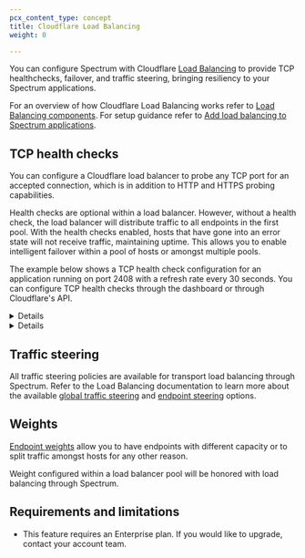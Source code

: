 ```yaml
---
pcx_content_type: concept
title: Cloudflare Load Balancing
weight: 0

---
```



You can configure Spectrum with Cloudflare [Load Balancing](/load-balancing/) to provide TCP healthchecks, failover, and traffic steering, bringing resiliency to your Spectrum applications.

For an overview of how Cloudflare Load Balancing works refer to [Load Balancing components](/load-balancing/understand-basics/load-balancing-components/). For setup guidance refer to [Add load balancing to Spectrum applications](/load-balancing/additional-options/spectrum/).

## TCP health checks

You can configure a Cloudflare load balancer to probe any TCP port for an accepted connection, which is in addition to HTTP and HTTPS probing capabilities.

Health checks are optional within a load balancer. However, without a health check, the load balancer will distribute traffic to all endpoints in the first pool. With the health checks enabled, hosts that have gone into an error state will not receive traffic, maintaining uptime. This allows you to enable intelligent failover within a pool of hosts or amongst multiple pools.

The example below shows a TCP health check configuration for an application running on port 2408 with a refresh rate every 30 seconds. You can configure TCP health checks through the dashboard or through Cloudflare's API.


<Details header="TCP health check - Dashboard example">

| Field | Value |
| ----- | ----- |
| Type  | TCP   |
| Port  | 2408  |

Under **Advanced health check settings**:

| Field    | Value     |
| -------- | --------- |
| Interval | 30        |
| Timeout  | 5 seconds |
| Retries  | 2         |


</Details>


<Details header="TCP health check - API example">

```bash
curl 'https://api.cloudflare.com/client/v4/organizations/{organization_id}/load_balancers/monitors'  \
--header "Authorization: Bearer <API_TOKEN>" \
--header "Content-Type: application/json" \
--data '{"description":"Spectrum Health Check","type":"tcp","port":2048,"interval":30,"retries":2,"timeout":5,"method":"connection_established"}'
```

```json
{
  "description": "Spectrum Health Check",
  "type": "tcp",
  "port": 2048,
  "interval": 30,
  "retries": 2,
  "timeout": 5,
  "method": "connection_established"
}
```


</Details>

## Traffic steering

All traffic steering policies are available for transport load balancing through Spectrum. Refer to the Load Balancing documentation to learn more about the available [global traffic steering](/load-balancing/understand-basics/traffic-steering/steering-policies/) and [endpoint steering](/load-balancing/understand-basics/traffic-steering/origin-level-steering/) options.

## Weights

[Endpoint weights](/load-balancing/understand-basics/traffic-steering/origin-level-steering/#weights) allow you to have endpoints with different capacity or to split traffic amongst hosts for any other reason.

Weight configured within a load balancer pool will be honored with load balancing through Spectrum.

## Requirements and limitations

<Render file="spectrum-lb-limitations" product="load-balancing" />

* This feature requires an Enterprise plan. If you would like to upgrade, contact your account team.
